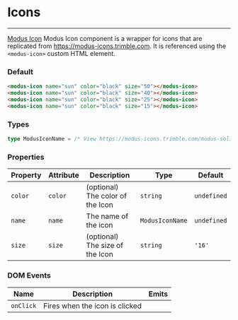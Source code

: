 # Icons

---

[Modus Icon](https://modus-icons.trimble.com/modus-solid/) Modus Icon component is a wrapper for icons that are replicated from https://modus-icons.trimble.com. It is referenced using the `<modus-icon>` custom HTML element.

### Default

<modus-icon name="sun" color="black" size="50"></modus-icon>
<modus-icon name="sun" color="black" size="40"></modus-icon>
<modus-icon name="sun" color="black" size="25"></modus-icon>
<modus-icon name="sun" color="black" size="15"></modus-icon>

```html
<modus-icon name="sun" color="black" size="50"></modus-icon>
<modus-icon name="sun" color="black" size="40"></modus-icon>
<modus-icon name="sun" color="black" size="25"></modus-icon>
<modus-icon name="sun" color="black" size="15"></modus-icon>
```

### Types
```ts
type ModusIconName = /* View https://modus-icons.trimble.com/modus-solid/ for a full list of names */
```


### Properties

| Property | Attribute | Description                      | Type            | Default     |
| -------- | --------- | -------------------------------- | --------------- | ----------- |
| `color`  | `color`   | (optional) The color of the Icon | `string`        | `undefined` |
| `name`   | `name`    | The name of the icon             | `ModusIconName` | `undefined` |
| `size`   | `size`    | (optional) The size of the Icon  | `string`        | `'16'`      |

### DOM Events

| Name     | Description                      | Emits |
| -------- | -------------------------------- | ----- |
| `onClick`| Fires when the icon is clicked   |       |
